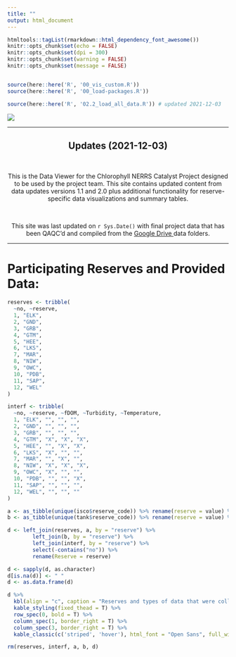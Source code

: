 ---
title: ""
output: html_document
---

```{r setup, include=FALSE}
htmltools::tagList(rmarkdown::html_dependency_font_awesome())
knitr::opts_chunk$set(echo = FALSE)
knitr::opts_chunk$set(dpi = 300)
knitr::opts_chunk$set(warning = FALSE)
knitr::opts_chunk$set(message = FALSE)


source(here::here('R', '00_vis_custom.R'))
source(here::here('R', '00_load-packages.R'))
```

```{r load-data, include = FALSE, results = FALSE}

source(here::here('R', '02.2_load_all_data.R')) # updated 2021-12-03

```

<!-- <div class="jumbotron"> -->
<!--   <h1 class="display-3">Refining techniques for high-frequency monitoring of chlorophyll in the NERRS</h1> -->
<!--   </div> -->

![](images/title-image.jpg)

***

<div class="jumbotron">
  <center><h2><b> Updates (2021-12-03)</h2></b> <br>
  <p>This is the Data Viewer for the Chlorophyll NERRS Catalyst Project designed to be used by the project team. This site contains updated content from data updates versions 1.1 and 2.0 plus additional functionality for reserve-specific data visualizations and summary tables. </p> <br>
  <p> This site was last updated on `r Sys.Date()` with final project data that has been QAQC'd and compiled from the <a href = "https://drive.google.com/drive/u/2/folders/1_DjiVtWL3VLHoOms8rEUhiUfbVdz83MH"> <i class="fab fa-google-drive" aria-hidden="true"></i> Google Drive </a> data folders.</p></center>
</div>

***

# Participating Reserves and Provided Data:

```{r reserves-1}
reserves <- tribble(
  ~no, ~reserve,
  1, "ELK",
  2, "GND",
  3, "GRB",
  4, "GTM",
  5, "HEE", 
  6, "LKS", 
  7, "MAR",
  8, "NIW",
  9, "OWC", 
  10, "PDB", 
  11, "SAP", 
  12, "WEL"
)

interf <- tribble(
  ~no, ~reserve, ~fDOM, ~Turbidity, ~Temperature,
  1, "ELK", "", "", "",
  2, "GND", "", "", "",
  3, "GRB", "", "", "",
  4, "GTM", "X", "X", "X",
  5, "HEE", "", "X", "X",
  6, "LKS", "X", "", "",
  7, "MAR", "", "X", "",
  8, "NIW", "X", "X", "X",
  9, "OWC", "X", "", "",
  10, "PDB", "", "", "X",
  11, "SAP", "", "", "",
  12, "WEL", "", "", ""
)

a <- as_tibble(unique(isco$reserve_code)) %>% rename(reserve = value) %>% mutate(ISCO = 'X')
b <- as_tibble(unique(tank$reserve_code)) %>% rename(reserve = value) %>% mutate(Tank = 'X')

d <- left_join(reserves, a, by = "reserve") %>% 
        left_join(b, by = "reserve") %>%
        left_join(interf, by = "reserve") %>% 
        select(-contains("no")) %>% 
        rename(Reserve = reserve)

d <- sapply(d, as.character)
d[is.na(d)] <- " "
d <- as.data.frame(d)

d %>% 
  kbl(align = "c", caption = "Reserves and types of data that were collected for the project including interference testing for fDOM, turbidity, and temperature parameters.") %>% 
  kable_styling(fixed_thead = T) %>% 
  row_spec(0, bold = T) %>% 
  column_spec(1, border_right = T) %>%
  column_spec(3, border_right = T) %>% 
  kable_classic(c('striped', 'hover'), html_font = "Open Sans", full_width = F)

rm(reserves, interf, a, b, d)
```

